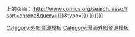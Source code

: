 {{le|大漫画资料库|Grand Comics Database}}上的页面：[http://www.comics.org/search.lasso/?sort=chrono&query={{{2|{{{search}}}}}}&type={{{1|{{{type}}}}}} {{{3|{{{title|{{PAGENAME}}}}}}}}]<noinclude>
[[Category:外部资源模板]]
[[Category:漫画外部资源模板]]
</noinclude>